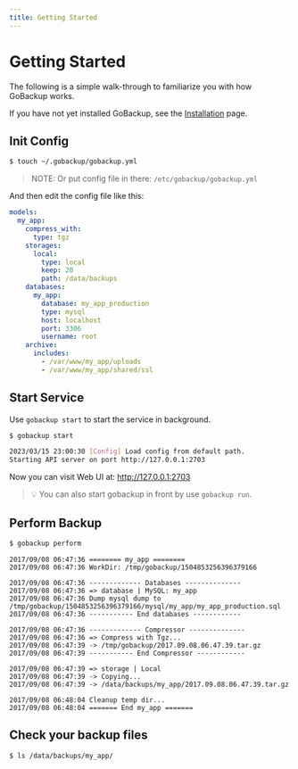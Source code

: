 ```yaml
---
title: Getting Started
---
```


# Getting Started

The following is a simple walk-through to familiarize you with how GoBackup works.

If you have not yet installed GoBackup, see the [Installation](/installation) page.

## Init Config

```bash
$ touch ~/.gobackup/gobackup.yml
```

> NOTE: Or put config file in there: `/etc/gobackup/gobackup.yml`

And then edit the config file like this:

```yml
models:
  my_app:
    compress_with:
      type: tgz
    storages:
      local:
        type: local
        keep: 20
        path: /data/backups
    databases:
      my_app:
        database: my_app_production
        type: mysql
        host: localhost
        port: 3306
        username: root
    archive:
      includes:
        - /var/www/my_app/uploads
        - /var/www/my_app/shared/ssl
```

## Start Service

Use `gobackup start` to start the service in background.

```bash
$ gobackup start

2023/03/15 23:00:30 [Config] Load config from default path.
Starting API server on port http://127.0.0.1:2703
```

Now you can visit Web UI at: http://127.0.0.1:2703

> 💡 You can also start gobackup in front by use `gobackup run`.

## Perform Backup

```bash
$ gobackup perform
```

```
2017/09/08 06:47:36 ======== my_app ========
2017/09/08 06:47:36 WorkDir: /tmp/gobackup/1504853256396379166

2017/09/08 06:47:36 ------------- Databases --------------
2017/09/08 06:47:36 => database | MySQL: my_app
2017/09/08 06:47:36 Dump mysql dump to /tmp/gobackup/1504853256396379166/mysql/my_app/my_app_production.sql
2017/09/08 06:47:36 ----------- End databases ------------

2017/09/08 06:47:36 ------------- Compressor --------------
2017/09/08 06:47:36 => Compress with Tgz...
2017/09/08 06:47:39 -> /tmp/gobackup/2017.09.08.06.47.39.tar.gz
2017/09/08 06:47:39 ----------- End Compressor ------------

2017/09/08 06:47:39 => storage | Local
2017/09/08 06:47:39 -> Copying...
2017/09/08 06:47:39 -> /data/backups/my_app/2017.09.08.06.47.39.tar.gz

2017/09/08 06:48:04 Cleanup temp dir...
2017/09/08 06:48:04 ======= End my_app =======
```

## Check your backup files

```
$ ls /data/backups/my_app/
```
